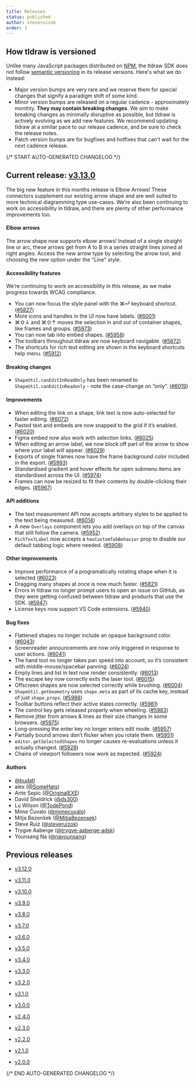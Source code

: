 ```yaml
---
title: Releases
status: published
author: steveruizok
order: 3
---
```


## How tldraw is versioned

Unlike many JavaScript packages distributed on [NPM](https://www.npmjs.com/), the tldraw SDK does not follow [semantic versioning](https://semver.org/) in its release versions. Here's what we do instead:

- Major version bumps are very rare and we reserve them for special changes that signify a paradigm shift of some kind.
- Minor version bumps are released on a regular cadence - approximately monthly. **They may contain breaking changes**. We aim to make breaking changes as minimally disruptive as possible, but tldraw is actively evolving as we add new features. We recommend updating tldraw at a similar pace to our release cadence, and be sure to check the release notes.
- Patch version bumps are for bugfixes and hotfixes that can't wait for the next cadence release.

{/* START AUTO-GENERATED CHANGELOG */}

## Current release: [v3.13.0](/releases/v3.13.0)

The big new feature in this months release is Elbow Arrows! These connectors supplement our existing arrow shape and are well suited to more technical diagramming type use-cases. We’re also been continuing to work on accessibility in tldraw, and there are plenty of other performance improvements too.

#### Elbow arrows

The arrow shape now supports elbow arrows! Instead of a single straight line or arc, these arrows get from A to B in a series straight lines joined at right angles. Access the new arrow type by selecting the arrow tool, and choosing the new option under the "Line" style.

#### Accessibility features

We’re continuing to work on accessibility in this release, as we make progress towards WCAG compliance.

- You can now focus the style panel with the ⌘⏎ keyboard shortcut. ([#5827](https://github.com/tldraw/tldraw/pull/5827))
- More icons and handles in the UI now have labels. ([#6001](https://github.com/tldraw/tldraw/pull/6001))
- ⌘⇧↓ and ⌘⇧↑ moves the selection in and out of container shapes, like frames and groups. ([#5973](https://github.com/tldraw/tldraw/pull/5973))
- You can now tab into embed shapes. ([#5958](https://github.com/tldraw/tldraw/pull/5958))
- The toolbars throughout tldraw are now keyboard navigable. ([#5872](https://github.com/tldraw/tldraw/pull/5872))
- The shortcuts for rich text editing are shown in the keyboard shortcuts help menu. ([#5912](https://github.com/tldraw/tldraw/pull/5912))

#### Breaking changes

- `ShapeUtil.canEditInReadOnly` has been renamed to `ShapeUtil.canEditInReadonly` - note the case-change on “only”. ([#6019](https://github.com/tldraw/tldraw/pull/6019))

#### Improvements

- When editing the link on a shape, link text is now auto-selected for faster editing. ([#6072](https://github.com/tldraw/tldraw/pull/6072))
- Pasted text and embeds are now snapped to the grid if it’s enabled. ([#6020](https://github.com/tldraw/tldraw/pull/6020))
- Figma embed now also work with selection links. ([#6025](https://github.com/tldraw/tldraw/pull/6025))
- When editing an arrow label, we now block off part of the arrow to show where your label will appear. ([#6029](https://github.com/tldraw/tldraw/pull/6029))
- Exports of single frames now have the frame background color included in the export. ([#5993](https://github.com/tldraw/tldraw/pull/5993))
- Standardised gradient and hover effects for open submenu items are standardised across the UI. ([#5974](https://github.com/tldraw/tldraw/pull/5974))
- Frames can now be resized to fit their contents by double-clicking their edges. ([#5967](https://github.com/tldraw/tldraw/pull/5967))

#### API additions

- The text measurement API now accepts arbitrary styles to be applied to the text being measured. ([#6014](https://github.com/tldraw/tldraw/pull/6014))
- A new `Overlays` component lets you add overlays on top of the canvas that still follow the camera. ([#5952](https://github.com/tldraw/tldraw/pull/5952))
- `RichTextLabel` now accepts a `hasCustomTabBehavior` prop to disable our default tabbing logic where needed. ([#5908](https://github.com/tldraw/tldraw/pull/5908))

#### Other improvements

- Improve performance of a programatically rotating shape when it is selected ([#6023](https://github.com/tldraw/tldraw/pull/6023))
- Dragging many shapes at once is now much faster. ([#5821](https://github.com/tldraw/tldraw/pull/5821))
- Errors in tldraw no longer prompt users to open an issue on GitHub, as they were getting confused between tldraw and products that use the SDK. ([#5947](https://github.com/tldraw/tldraw/pull/5947))
- License keys now support VS Code extensions. ([#5940](https://github.com/tldraw/tldraw/pull/5940))

#### Bug fixes

- Flattened shapes no longer include an opaque background color. ([#6043](https://github.com/tldraw/tldraw/pull/6043))
- Screenreader announcements are now only triggered in response to user actions. ([#6041](https://github.com/tldraw/tldraw/pull/6041))
- The hand tool no longer takes pan speed into account, so it’s consistent with middle-mouse/spacebar panning. ([#6024](https://github.com/tldraw/tldraw/pull/6024))
- Empty lines and list in text now render consistently. ([#6013](https://github.com/tldraw/tldraw/pull/6013))
- The escape key now correctly exits the laser tool. ([#6015](https://github.com/tldraw/tldraw/pull/6015))
- Offscreen shapes are now selected correctly while brushing. ([#6004](https://github.com/tldraw/tldraw/pull/6004))
- `ShapeUtil.getGeometry` uses `shape.meta` as part of its cache key, instead of just `shape.props`. ([#5988](https://github.com/tldraw/tldraw/pull/5988))
- Toolbar buttons reflect their active states correctly. ([#5981](https://github.com/tldraw/tldraw/pull/5981))
- The control key gets released properly when wheeling. ([#5983](https://github.com/tldraw/tldraw/pull/5983))
- Remove jitter from arrows & lines as their size changes in some browsers. ([#5975](https://github.com/tldraw/tldraw/pull/5975))
- Long-pressing the enter key no longer enters edit mode. ([#5957](https://github.com/tldraw/tldraw/pull/5957))
- Partially bound arrows don’t flicker when you rotate them. ([#5951](https://github.com/tldraw/tldraw/pull/5951))
- `editor.getSelectedShapes` no longer causes re-evaluations unless it actually changed. ([#5928](https://github.com/tldraw/tldraw/pull/5928))
- Chains of viewport followers now work as expected. ([#5924](https://github.com/tldraw/tldraw/pull/5924))

#### Authors

- [@budatl](https://github.com/budatl)
- alex ([@SomeHats](https://github.com/SomeHats))
- Ante Sepic ([@OriginalEXE](https://github.com/OriginalEXE))
- David Sheldrick ([@ds300](https://github.com/ds300))
- Lu Wilson ([@TodePond](https://github.com/TodePond))
- Mime Čuvalo ([@mimecuvalo](https://github.com/mimecuvalo))
- Mitja Bezenšek ([@MitjaBezensek](https://github.com/MitjaBezensek))
- Steve Ruiz ([@steveruizok](https://github.com/steveruizok))
- Trygve Aaberge ([@trygve-aaberge-adsk](https://github.com/trygve-aaberge-adsk))
- Younsang Na ([@nayounsang](https://github.com/nayounsang))

## Previous releases

- [v3.12.0](/releases/v3.12.0)

- [v3.11.0](/releases/v3.11.0)

- [v3.10.0](/releases/v3.10.0)

- [v3.9.0](/releases/v3.9.0)

- [v3.8.0](/releases/v3.8.0)

- [v3.7.0](/releases/v3.7.0)

- [v3.6.0](/releases/v3.6.0)

- [v3.5.0](/releases/v3.5.0)

- [v3.4.0](/releases/v3.4.0)

- [v3.3.0](/releases/v3.3.0)

- [v3.2.0](/releases/v3.2.0)

- [v3.1.0](/releases/v3.1.0)

- [v3.0.0](/releases/v3.0.0)

- [v2.4.0](/releases/v2.4.0)

- [v2.3.0](/releases/v2.3.0)

- [v2.2.0](/releases/v2.2.0)

- [v2.1.0](/releases/v2.1.0)

- [v2.0.0](/releases/v2.0.0)

{/* END AUTO-GENERATED CHANGELOG */}

